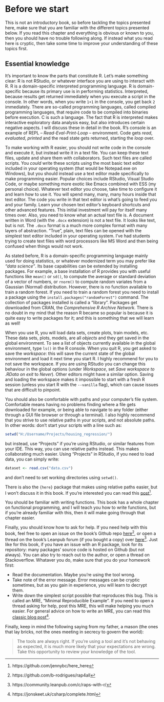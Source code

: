 # Before we start

This is not an introductory book, so before tackling the topics presented here,
make sure that you are familiar with the different topics presented below. If
you read this chapter and everything is obvious or known to you, then you should
have no trouble following along. If instead what you read here is cryptic, then
take some time to improve your understanding of these topics first.

## Essential knowledge

It’s important to know the parts that constitute R. Let’s make something clear:
R is not RStudio, or whatever interface you are using to interact with R. R is a
domain-specific interpreted programming language. R is domain-specific because
its primary use is in performing statistics. Interpreted, because results get
returned immediately when you execute a script in the console. In other words,
when you write `1+1` in the console, you get back `2` immediately. There are
so-called programming languages, called compiled programming languages, that
require code to be compiled into binaries before execution. C is such a
language. The fact that R is interpreted makes interactive exploratory data
analysis easy, but also introduces certain negative aspects. I will discuss
these in detail in the book. R’s console is an example of 
REPL -- *Read-Eval-Print-Loop* -- environment. Code gets *read*, *evaluated*, 
*printed* and the read state gets returned, starting the *loop* over.

To make working with R easier, you should not write code in the console and
execute it, but instead write it in a text file. You can keep these text files,
update and share them with collaborators. Such text files are called scripts.
You *could* write these scripts using the most basic text editor included in
your operating system (that would be Notepad.exe on Windows), but you should
instead use a text editor made specifically to make programming easier. Popular
choices include RStudio, Visual Studio Code, or maybe something more exotic like
Emacs combined with ESS (my personal choice). Whatever text editor you choose,
take time to configure it and learn how to use it. You will spend many, many,
many hours inside that text editor. The code you write in that text editor is
what’s going to feed you and your family. Learn your chosen text editor’s
keyboard shortcuts and other advanced features. This initial investment will pay
for itself many times over. Also, you need to know what an actual text file is.
A document written in Word (with the `.docx` extension) is not a text file. It
looks like text, but is not. The `.docx` format is a much more complex format
with many layers of abstraction. "True", plain, text files can be opened with
the simplest text editor included in your operating system. I’ve had students
trying to create text files with word processors like MS Word and then being
confused when things would not work.

As stated before, R is a domain-specific programming language mainly used for
doing statistics, or whatever modernized term you may prefer like *"data
science"*. Its base capabilities can be extended by installing packages. For
example, a base installation of R provides you with useful functions like
`mean()` or `sd()`, to compute the average or standard deviation of a vector of
numbers, or `rnorm()` to compute random variates from a Gaussian (Normal)
distribution. However, there is no function available to train a random forest.
If you need to train a random forest you need to install a package using the
`install.packages("randomForest")` command. The collection of packages installed
is called a "library". Packages get downloaded from CRAN, 
the *Comprehensive R Archive Network*. 
There is no doubt in my mind that the reason R became so
popular is because it is quite easy to write packages for it; and this is
something that we will learn as well!

When you use R, you will load data sets, create plots, train models, etc. These
data sets, plots, models, are all *objects* and they get saved in the global
environment. To see a list of objects currently available in the global
environment, type `ls()` in the R console. When you quit R, you get asked to
save the *workspace*: this will save the current state of the global environment
and load it next time you start R. I highly recommend for you to not save the
workspace. If you are using RStudio you can change this behaviour in the global
options (under *Workspace*, set *Save workspace to .RData on exit* to *Never*).
Other editors might have a similar option. Saving and loading the workspace
makes it impossible to start with a fresh R session (unless you start R with the
`--vanilla` flag), which can cause issues that are difficult to pinpoint.

You should also be comfortable with paths and your computer’s file system. 
Comfortable means having no problems finding where a file gets downloaded for 
example, or being able to navigate to any folder (either through a GUI file 
browser or through a terminal). I also highly recommend that you strive to use
relative paths in your scripts, and not absolute paths. In other words: don’t
start your scripts with a line such as:

```r
setwd("H:/Username/Projects/housing_regression/")
```

but instead, use "Projects" if you’re using RStudio, or similar features from
your IDE. This way, you can use relative paths instead. This makes collaborating
much easier. Using "Projects" in RStudio, if you need to load data, you can simply
write:

```r
dataset <- read.csv("data.csv")
```

and don’t need to set working directories using `setwd()`.

There is also the `{here}` package that makes using relative paths
easier, but I won’t discuss it in this book. If you’re interested
you can read this 
[post](https://github.com/jennybc/here_here)^[https://github.com/jennybc/here_here].

You should be familiar with writing functions. This book has a whole chapter on
functional programming, and I will teach you how to write functions, but if
you’re already familiar with this, then it will make going through that chapter
easier.

Finally, you should know how to ask for help. If you need help with this book, 
feel free to open an issue on the book’s Github repo 
[here](https://github.com/b-rodrigues/rap4all)^[https://github.com/b-rodrigues/rap4all],
or open a thread on the book’s Leanpub forum (if you bought a copy) over 
[here](https://community.leanpub.com/c/raps-with-r/)^[https://community.leanpub.com/c/raps-with-r/].
Just like for this book, if you have an issue with an R package, look for its
repository: many packages’ source code is hosted on Github (but not always). You can 
also try to reach out to the author, or open a thread on Stackoverflow. Whataver 
you do, make sure that you do your homework first:

- Read the documentation. Maybe you’re using the tool wrong.
- Take note of the error message. Error messages can be cryptic sometimes, but as you gain in experience, you will learn to decrypt them.
- Write down the simplest script possible that reproduces this bug. This is called an MRE, "Minimal Reproducible Example". If you need to open a thread asking for help, post this MRE, this will make helping you much easier. For general advice on how to write an MRE, you can read this [classic blog post](https://jonskeet.uk/csharp/complete.html)^[https://jonskeet.uk/csharp/complete.html].

Finally, keep in mind the following saying from my father, a mason (the ones
that lay bricks, not the ones meeting in secrecy to govern the world):

> The tools are always right. If you’re using a tool and it’s not behaving as 
> expected, it is much more likely that your expectations are wrong.
> Take this opportunity to review your knowledge of the tool.
